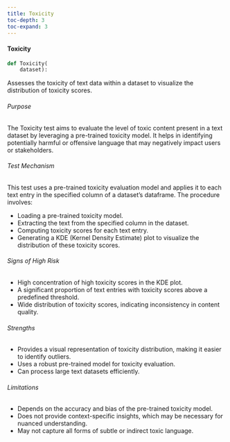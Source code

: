 ```yaml
---
title: Toxicity
toc-depth: 3
toc-expand: 3
---
```







#### Toxicity

```python
def Toxicity(
    dataset):
```

Assesses the toxicity of text data within a dataset to visualize the distribution of toxicity scores.

###### Purpose

The Toxicity test aims to evaluate the level of toxic content present in a text dataset by leveraging a pre-trained
toxicity model. It helps in identifying potentially harmful or offensive language that may negatively impact users
or stakeholders.

###### Test Mechanism

This test uses a pre-trained toxicity evaluation model and applies it to each text entry in the specified column of
a dataset’s dataframe. The procedure involves:

- Loading a pre-trained toxicity model.
- Extracting the text from the specified column in the dataset.
- Computing toxicity scores for each text entry.
- Generating a KDE (Kernel Density Estimate) plot to visualize the distribution of these toxicity scores.

###### Signs of High Risk

- High concentration of high toxicity scores in the KDE plot.
- A significant proportion of text entries with toxicity scores above a predefined threshold.
- Wide distribution of toxicity scores, indicating inconsistency in content quality.

###### Strengths

- Provides a visual representation of toxicity distribution, making it easier to identify outliers.
- Uses a robust pre-trained model for toxicity evaluation.
- Can process large text datasets efficiently.

###### Limitations

- Depends on the accuracy and bias of the pre-trained toxicity model.
- Does not provide context-specific insights, which may be necessary for nuanced understanding.
- May not capture all forms of subtle or indirect toxic language.




 